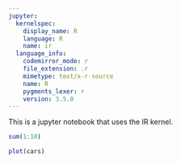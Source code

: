 ```yaml
---
jupyter:
  kernelspec:
    display_name: R
    language: R
    name: ir
  language_info:
    codemirror_mode: r
    file_extension: .r
    mimetype: text/x-r-source
    name: R
    pygments_lexer: r
    version: 3.5.0
---
```


This is a jupyter notebook that uses the IR kernel.

```r
sum(1:10)
```

```r
plot(cars)
```

```r

```
